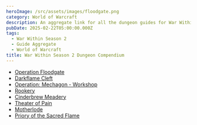```yaml
---
heroImage: /src/assets/images/floodgate.png
category: World of Warcraft
description: An aggregate link for all the dungeon guides for War Within Season 2
pubDate: 2025-02-22T05:00:00.000Z
tags:
  - War Within Season 2
  - Guide Aggregate
  - World of Warcraft
title: War Within Season 2 Dungeon Compendium
---
```


* <a href="https://www.shawnzhome.com/post/a-complete-guide-to-operation-floodgate/">Operation Floodgate</a>
* <a href="https://www.shawnzhome.com/post/a-complete-guide-to-operation-floodgate/">Darkflame Cleft</a>
* <a href="https://www.shawnzhome.com/post/a-complete-guide-to-operation-floodgate/">Operation: Mechagon - Workshop</a>
* <a href="https://www.shawnzhome.com/post/a-complete-guide-to-operation-floodgate/">Rookery</a>
* <a href="https://www.shawnzhome.com/post/a-complete-guide-to-operation-floodgate/">Cinderbrew Meadery</a>
* <a href="https://www.shawnzhome.com/post/a-complete-guide-to-operation-floodgate/">Theater of Pain</a>
* <a href="https://www.shawnzhome.com/post/a-complete-guide-to-operation-floodgate/">Motherlode</a>
* <a href="https://www.shawnzhome.com/post/a-complete-guide-to-operation-floodgate/">Priory of the Sacred Flame</a>